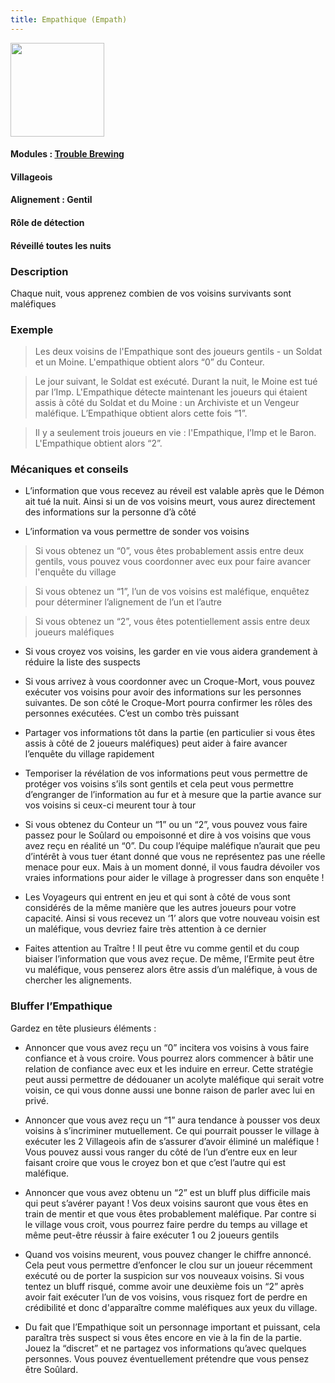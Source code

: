 ```yaml
---
title: Empathique (Empath)
---
```


<img src='/img/blood-on-the-clocktower/roles/empathique.png' height='150' />

#### Modules : [Trouble Brewing](../modules/trouble-brewing)
#### Villageois
#### Alignement : Gentil
#### Rôle de détection
#### Réveillé toutes les nuits

### Description
Chaque nuit, vous apprenez combien de vos voisins survivants sont maléfiques
 
### Exemple
> Les deux voisins de l'Empathique sont des joueurs gentils - un Soldat et un Moine. L'empathique obtient alors “0” du Conteur.

> Le jour suivant, le Soldat est exécuté. Durant la nuit, le Moine est tué par l’Imp. L'Empathique détecte maintenant les joueurs qui étaient assis à côté du Soldat et du Moine : un Archiviste et un Vengeur maléfique. L’Empathique obtient  alors cette fois “1”.

> Il y a seulement trois joueurs en vie : l'Empathique, l’Imp et le Baron. L'Empathique obtient alors “2”.
 
### Mécaniques et conseils

- L’information que vous recevez au réveil est valable après que le Démon ait tué la nuit. Ainsi si un de vos voisins meurt, vous aurez directement des informations sur la personne d’à côté

- L’information va vous permettre de sonder vos voisins 
> Si vous obtenez un “0”, vous êtes probablement assis entre deux gentils, vous pouvez vous coordonner avec eux pour faire avancer l'enquête du village

> Si vous obtenez un “1”, l’un de vos voisins est maléfique, enquêtez pour déterminer l’alignement de l’un et l’autre

> Si vous obtenez un “2”, vous êtes potentiellement assis entre deux joueurs maléfiques

- Si vous croyez vos voisins, les garder en vie vous aidera grandement à réduire la liste des suspects

- Si vous arrivez à vous coordonner avec un Croque-Mort, vous pouvez exécuter vos voisins pour avoir des informations sur les personnes suivantes. De son côté le Croque-Mort pourra confirmer les rôles des personnes exécutées. C’est un combo très puissant

- Partager vos informations tôt dans la partie (en particulier si vous êtes assis à côté de 2 joueurs maléfiques) peut aider à faire avancer l’enquête du village rapidement

- Temporiser la révélation de vos informations peut vous permettre de protéger vos voisins s’ils sont gentils et cela peut vous permettre d’engranger de l’information au fur et à mesure que la partie avance sur vos voisins si ceux-ci meurent tour à tour

- Si vous obtenez du Conteur un “1” ou un “2”, vous pouvez vous faire passez pour le Soûlard ou empoisonné et dire à vos voisins que vous avez reçu en réalité un “0”. Du coup l’équipe maléfique n’aurait que peu d’intérêt à vous tuer étant donné que vous ne représentez pas une réelle menace pour eux. Mais à un moment donné, il vous faudra dévoiler vos vraies informations pour aider le village à progresser dans son enquête !

- Les Voyageurs qui entrent en jeu et qui sont à côté de vous sont considérés de la même manière que les autres joueurs pour votre capacité. Ainsi si vous recevez un ‘1’ alors que votre nouveau voisin est un maléfique, vous devriez faire très attention à ce dernier

- Faites attention au Traître ! Il peut être vu comme gentil et du coup biaiser l’information que vous avez reçue. De même, l’Ermite peut être vu maléfique, vous penserez alors être assis d’un maléfique, à vous de chercher les alignements.
 
### Bluffer l’Empathique
Gardez en tête plusieurs éléments :
- Annoncer que vous avez reçu un “0” incitera vos voisins à vous faire confiance et à vous croire. Vous pourrez alors commencer à bâtir une relation de confiance avec eux et les induire en erreur. Cette stratégie peut aussi permettre de dédouaner un acolyte maléfique qui serait votre voisin, ce qui vous donne aussi une bonne raison de parler avec lui en privé.

- Annoncer que vous avez reçu un “1” aura tendance à pousser vos deux voisins à s’incriminer mutuellement. Ce qui pourrait pousser le village à exécuter les 2 Villageois afin de s’assurer d’avoir éliminé un maléfique ! Vous pouvez aussi vous ranger du côté de l’un d’entre eux en leur faisant croire que vous le croyez bon et que c’est l’autre qui est maléfique. 

- Annoncer que vous avez obtenu un “2” est un bluff plus difficile mais qui peut s’avérer payant ! Vos deux voisins sauront que vous êtes en train de mentir et que vous êtes probablement maléfique. Par contre si le village vous croit, vous pourrez faire perdre du temps au village et même peut-être réussir à faire exécuter 1 ou 2 joueurs gentils

- Quand vos voisins meurent, vous pouvez changer le chiffre annoncé. Cela peut vous permettre d’enfoncer le clou sur un joueur récemment exécuté ou de porter la suspicion sur vos nouveaux voisins. Si vous tentez un bluff risqué, comme avoir une deuxième fois un “2” après avoir fait exécuter l’un de vos voisins, vous risquez fort de perdre en crédibilité et donc d'apparaître comme maléfiques aux yeux du village.

- Du fait que l’Empathique soit un personnage important et puissant, cela paraîtra très suspect si vous êtes encore en vie à la fin de la partie. Jouez la “discret” et ne partagez vos informations qu’avec quelques personnes. Vous pouvez éventuellement prétendre que vous pensez être Soûlard.
